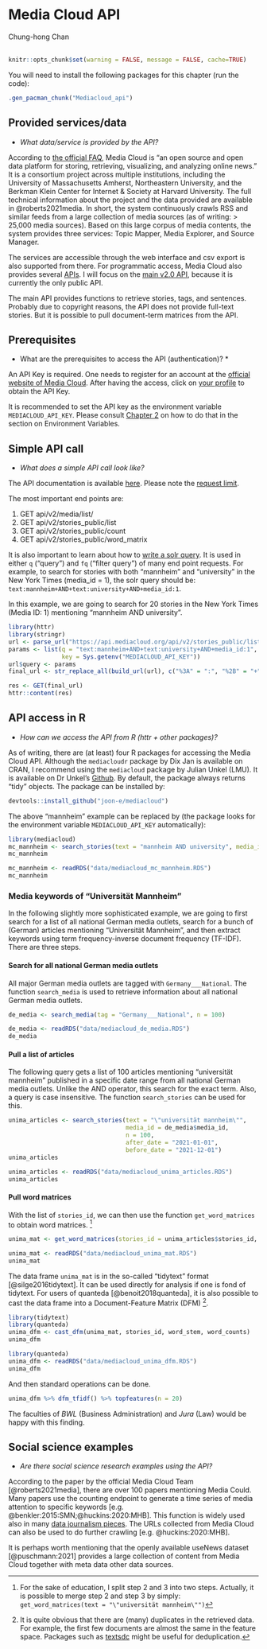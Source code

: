 # Media Cloud API
<chauthors>Chung-hong Chan</chauthors>
<br><br>

```r
knitr::opts_chunk$set(warning = FALSE, message = FALSE, cache=TRUE)
```

You will need to install the following packages for this chapter (run the code):

```r
.gen_pacman_chunk("Mediacloud_api")
```

## Provided services/data

* *What data/service is provided by the API?*

According to [the official FAQ](https://mediacloud.org/support/), Media Cloud is "an open source and open data platform for storing, retrieving, visualizing, and analyzing online news." It is a consortium project across multiple institutions, including the University of Massachusetts Amherst, Northeastern University, and the Berkman Klein Center for Internet & Society at Harvard University. The full technical information about the project and the data provided are available in @roberts2021media. In short, the system continuously crawls RSS and similar feeds from a large collection of media sources (as of writing: > 25,000 media sources). Based on this large corpus of media contents, the system provides three services: Topic Mapper, Media Explorer, and Source Manager. 

The services are accessible through the web interface and csv export is also supported from there. For programmatic access, Media Cloud also provides several [APIs](https://github.com/mediacloud/backend/tree/master/doc/api_2_0_spec). I will focus on the [main v2.0 API](https://github.com/mediacloud/backend/blob/master/doc/api_2_0_spec/api_2_0_spec.md), because it is currently the only public API.

The main API provides functions to retrieve stories, tags, and sentences. Probably due to copyright reasons, the API does not provide full-text stories. But it is possible to pull document-term matrices from the API.

## Prerequisites
* What are the prerequisites to access the API (authentication)? *

An API Key is required. One needs to register for an account at the [official website of Media Cloud](https://tools.mediacloud.org/#/user/signup). After having the access, click on [your profile](https://explorer.mediacloud.org/#/user/profile) to obtain the API Key.

It is recommended to set the API key as the environment variable `MEDIACLOUD_API_KEY`. Please consult [Chapter 2](#best-practices) on how to do that in the section on Environment Variables.

## Simple API call
* *What does a simple API call look like?*

The API documentation is available [here](https://github.com/mediacloud/backend/blob/master/doc/api_2_0_spec/api_2_0_spec.md). Please note the [request limit](https://github.com/mediacloud/backend/blob/master/doc/api_2_0_spec/api_2_0_spec.md#request-limits).

The most important end points are:

1. GET api/v2/media/list/
2. GET api/v2/stories_public/list
3. GET api/v2/stories_public/count
4. GET api/v2/stories_public/word_matrix

It is also important to learn about how to [write a solr query](https://mediacloud.org/getting-started-guide). It is used in either `q` ("query") and `fq` ("filter query") of many end point requests. For example, to search for stories with both "mannheim" and "university" in the New York Times (media_id = 1), the solr query should be: `text:mannheim+AND+text:university+AND+media_id:1`.

In this example, we are going to search for 20 stories in the New York Times (Media ID: 1) mentioning "mannheim AND university". 

```r
library(httr)
library(stringr)
url <- parse_url("https://api.mediacloud.org/api/v2/stories_public/list")
params <- list(q = "text:mannheim+AND+text:university+AND+media_id:1",
               key = Sys.getenv("MEDIACLOUD_API_KEY"))
url$query <- params
final_url <- str_replace_all(build_url(url), c("%3A" = ":", "%2B" = "+"))

res <- GET(final_url)
httr::content(res)
```

## API access in R
* *How can we access the API from R (httr + other packages)?* 

As of writing, there are (at least) four R packages for accessing the Media Cloud API. Although the `mediacloudr` package by Dix Jan is available on CRAN, I recommend using the `mediacloud` package by Julian Unkel (LMU). It is available on Dr Unkel's [Github](https://github.com/joon-e/mediacloud). By default, the package always returns "tidy" objects. The package can be installed by:

```r
devtools::install_github("joon-e/mediacloud")
```

The above "mannheim" example can be replaced by (the package looks for the environment variable `MEDIACLOUD_API_KEY` automatically):

<!-- cached as `mediacloud_mc_mannheim.RDS` -->

```r
library(mediacloud)
mc_mannheim <- search_stories(text = "mannheim AND university", media_id = 1, n = 20)
mc_mannheim
```

```r
mc_mannheim <- readRDS("data/mediacloud_mc_mannheim.RDS")
mc_mannheim
```

### Media keywords of "Universität Mannheim"

In the following slightly more sophisticated example, we are going to first search for a list of all national German media outlets, search for a bunch of (German) articles mentioning "Universität Mannheim", and then extract keywords using term frequency-inverse document frequency (TF-IDF). There are three steps.

#### Search for all national German media outlets

All major German media outlets are tagged with `Germany___National`. The function `search_media` is used to retrieve information about all national German media outlets.

<!-- cached as `mediacloud_de_media.RDS` -->

```r
de_media <- search_media(tag = "Germany___National", n = 100)
```

```r
de_media <- readRDS("data/mediacloud_de_media.RDS")
de_media
```

#### Pull a list of articles

<!-- cached as `mediacloud_unima_articles.RDS` -->

The following query gets a list of 100 articles mentioning "universität mannheim" published in a specific date range from all national German media outlets. Unlike the AND operator, this search for the exact term. Also, a query is case insensitive. The function `search_stories` can be used for this.

```r
unima_articles <- search_stories(text = "\"universität mannheim\"",
                                 media_id = de_media$media_id,
                                 n = 100,
                                 after_date = "2021-01-01",
                                 before_date = "2021-12-01")
unima_articles
```

```r
unima_articles <- readRDS("data/mediacloud_unima_articles.RDS")
unima_articles
```

#### Pull word matrices

With the list of `stories_id`, we can then use the function `get_word_matrices` to obtain word matrices. [^WORDMATRICES]

<!-- cached as `mediacloud_unima_mat.RDS` -->

```r
unima_mat <- get_word_matrices(stories_id = unima_articles$stories_id, n = 100)
```

```r
unima_mat <- readRDS("data/mediacloud_unima_mat.RDS")
unima_mat
```

The data frame `unima_mat` is in the so-called "tidytext" format [@silge2016tidytext]. It can be used directly for analysis if one is fond of tidytext. For users of quanteda [@benoit2018quanteda], it is also possible to cast the data frame into a Document-Feature Matrix (DFM) [^DEDUP].

<!-- cached as `mediacloud_unima_dfm.RDS` -->

```r
library(tidytext)
library(quanteda)
unima_dfm <- cast_dfm(unima_mat, stories_id, word_stem, word_counts)
unima_dfm
```

```r
library(quanteda)
unima_dfm <- readRDS("data/mediacloud_unima_dfm.RDS")
unima_dfm
```

And then standard operations can be done.

```r
unima_dfm %>% dfm_tfidf() %>% topfeatures(n = 20)
```

The faculties of *BWL* (Business Administration) and *Jura* (Law) would be happy with this finding.

## Social science examples
* *Are there social science research examples using the API?*

According to the paper by the official Media Cloud Team [@roberts2021media], there are over 100 papers mentioning Media Could. Many papers use the counting endpoint to generate a time series of media attention to specific keywords [e.g. @benkler:2015:SMN;@huckins:2020:MHB]. This function is widely used also in many [data journalism pieces](https://mediacloud.org/publications). The URLs collected from Media Cloud can also be used to do further crawling [e.g. @huckins:2020:MHB].

It is perhaps worth mentioning that the openly available useNews dataset [@puschmann:2021] provides a large collection of content from Media Cloud together with meta data other data sources.

[^WORDMATRICES]: For the sake of education, I split step 2 and 3 into two steps. Actually, it is possible to merge step 2 and step 3 by simply: `get_word_matrices(text = "\"universität mannheim\"")`

[^DEDUP]: It is quite obvious that there are (many) duplicates in the retrieved data. For example, the first few documents are almost the same in the feature space. Packages such as [textsdc](https://github.com/chainsawriot/textsdc) might be useful for deduplication.

